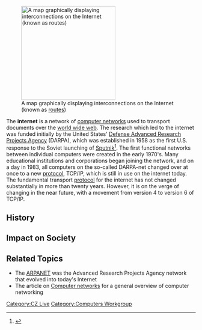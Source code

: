 [[Image:Internet map 1024.jpg|right|thumb|250px|A map graphically displaying interconnections on the Internet (known as [[Router|routes]])]]

The '''internet''' is a network of [[computer networks]] used to transport documents over the [[world wide web]].  The research which led to the internet was funded initially by the United States' [[Defense Advanced Research Projects Agency]] (DARPA), which was established in 1958 as the first U.S. response to the Soviet launching of [[Sputnik]]<ref name="DARPA1">{{cite web|url=http://www.darpa.mil/body/overtheyears.html|title=Defense Advanced Research Projects Agency|publisher=United States government|year=2003|accessdate=2007-05-12}}</ref>.  The first functional networks between individual computers were created in the early 1970's.  Many educational institutions and corporations began joining the network, and on a day in 1983, all computers on the so-called DARPA-net changed over at once to a new [[protocol]], TCP/IP, which is still in use on the internet today.  The fundamental transport [[protocol]] for the internet has not changed substantially in more than twenty years.  However, it is on the verge of changing in the near future, with a movement from version 4 to version 6 of TCP/IP.

==History==

==Impact on Society==

==Related Topics==
* The [[ARPANET]] was the Advanced Research Projects Agency network that evolved into today's Internet
* The article on [[Computer networks]] for a general overview of computer networking

[[Category:CZ Live]]
[[Category:Computers Workgroup]]